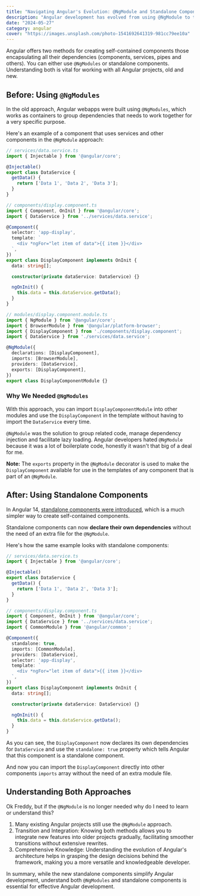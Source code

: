 ```yaml
---
title: "Navigating Angular's Evolution: @NgModule and Standalone Components"
description: "Angular development has evolved from using @NgModule to the simpler and more efficient standalone components. Learn why standalone components are now the preferred method for creating self-contained components in your Angular projects."
date: "2024-05-27"
category: angular
cover: "https://images.unsplash.com/photo-1541692641319-981cc79ee10a"
---
```


Angular offers two methods for creating self-contained components those encapsulating all their dependencies (components, services, pipes and others). You can either use `@NgModules` or standalone components. Understanding both is vital for working with all Angular projects, old and new.


## Before: Using `@NgModules`
In the old approach, Angular webapps were built using `@NgModules`, which works as containers to group dependencies that needs to work together for a very specific purpose. 

Here's an example of a component that uses services and other components in the `@NgModule` approach:

```typescript
// services/data.service.ts
import { Injectable } from '@angular/core';

@Injectable()
export class DataService {
  getData() {
    return ['Data 1', 'Data 2', 'Data 3'];
  }
}
```

```typescript
// components/display.component.ts
import { Component, OnInit } from '@angular/core';
import { DataService } from '../services/data.service';

@Component({
  selector: 'app-display',
  template: `
    <div *ngFor="let item of data">{{ item }}</div>
  `,
})
export class DisplayComponent implements OnInit {
  data: string[];

  constructor(private dataService: DataService) {}

  ngOnInit() {
    this.data = this.dataService.getData();
  }
}
```

```typescript
// modules/display.component.module.ts
import { NgModule } from '@angular/core';
import { BrowserModule } from '@angular/platform-browser';
import { DisplayComponent } from './components/display.component';
import { DataService } from './services/data.service';

@NgModule({
  declarations: [DisplayComponent],
  imports: [BrowserModule],
  providers: [DataService],
  exports: [DisplayComponent],
})
export class DisplayComponentModule {}
```

### Why We Needed `@NgModules`
With this approach, you can import `DisplayComponentModule` into other modules and use the `DisplayComponent` in the template without having to import the `DataService` every time.

`@NgModule` was the solution to group related code, manage dependency injection and facilitate lazy loading. Angular developers hated `@NgModule` because it was a lot of boilerplate code, honestly it wasn't that big of a deal for me.

**Note:** The `exports` property in the `@NgModule` decorator is used to make the `DisplayComponent` available for use in the templates of any component that is part of an `@NgModule`.

## After: Using Standalone Components
In Angular 14, [standalone components were introduced](https://blog.angular.dev/angular-v14-is-now-available-391a6db736af), which is a much simpler way to create self-contained components.

Standalone components can now **declare their own dependencies** without the need of an extra file for the `@NgModule`. 

Here's how the same example looks with standalone components:

```typescript
// services/data.service.ts
import { Injectable } from '@angular/core';

@Injectable()
export class DataService {
  getData() {
    return ['Data 1', 'Data 2', 'Data 3'];
  }
}
```

```typescript
// components/display.component.ts
import { Component, OnInit } from '@angular/core';
import { DataService } from '../services/data.service';
import { CommonModule } from '@angular/common';

@Component({
  standalone: true,
  imports: [CommonModule],
  providers: [DataService],
  selector: 'app-display',
  template: `
    <div *ngFor="let item of data">{{ item }}</div>
  `,
})
export class DisplayComponent implements OnInit {
  data: string[];

  constructor(private dataService: DataService) {}

  ngOnInit() {
    this.data = this.dataService.getData();
  }
}
```

As you can see, the `DisplayComponent` now declares its own dependencies for `DataService` and use the `standalone: true` property which tells Angular that this component is a standalone component.

And now you can import the `DisplayComponent` directly into other components `imports` array without the need of an extra module file.

## Understanding Both Approaches
Ok Freddy, but if the `@NgModule` is no longer needed why do I need to learn or understand this?

1. Many existing Angular projects still use the `@NgModule` approach.
2. Transition and Integration: Knowing both methods allows you to integrate new features into older projects gradually, facilitating smoother transitions without extensive rewrites.
3. Comprehensive Knowledge: Understanding the evolution of Angular's architecture helps in grasping the design decisions behind the framework, making you a more versatile and knowledgeable developer.

In summary, while the new standalone components simplify Angular development, understand both `@NgModules` and standalone components is essential for effective Angular development.